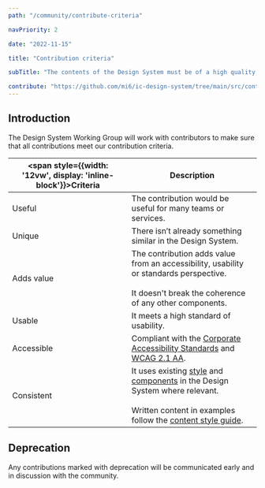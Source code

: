 ```yaml
---
path: "/community/contribute-criteria"

navPriority: 2

date: "2022-11-15"

title: "Contribution criteria"

subTitle: "The contents of the Design System must be of a high quality, meet user needs and always be accessible."

contribute: "https://github.com/mi6/ic-design-system/tree/main/src/content/structured/community/contribute-criteria.mdx?at=develop"
---
```


## Introduction

The Design System Working Group will work with contributors to make sure that all contributions meet our contribution criteria.

| <span style={{width: '12vw', display: 'inline-block'}}>**Criteria**</span> | **Description**                                                                                                                                                                                    |
| -------------------------------------------------------------------------- | -------------------------------------------------------------------------------------------------------------------------------------------------------------------------------------------------- |
| Useful                                                                     | The contribution would be useful for many teams or services.                                                                                                                                       |
| Unique                                                                     | There isn’t already something similar in the Design System.                                                                                                                                        |
| Adds value                                                                 | The contribution adds value from an accessibility, usability or standards perspective.<br/><br/>It doesn't break the coherence of any other components.                                            |
| Usable                                                                     | It meets a high standard of usability.                                                                                                                                                             |
| Accessible                                                                 | Compliant with the [Corporate Accessibility Standards](/accessibility/requirement) and [WCAG 2.1 AA](https://www.w3.org/TR/WCAG21/).                                                               |
| Consistent                                                                 | It uses existing [style](/styles) and [components](/components) in the Design System where relevant.<br/><br/>Written content in examples follow the [content style guide](/styles/content-style). |

## Deprecation

Any contributions marked with deprecation will be communicated early and in discussion with the community.
